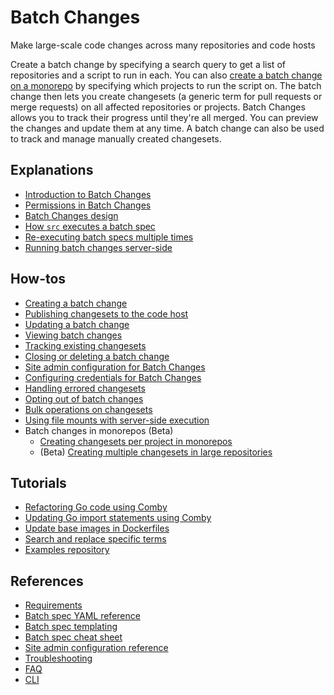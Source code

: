 # Batch Changes

<p className="subtitle">Make large-scale code changes across many repositories and code hosts</p>

Create a batch change by specifying a search query to get a list of repositories and a script to run in each. You can also <a href="how-tos/creating_changesets_per_project_in_monorepos">create a batch change on a monorepo</a> by specifying which projects to run the script on. The batch change then lets you create changesets (a generic term for pull requests or merge requests) on all affected repositories or projects. Batch Changes allows you to track their progress until they're all merged. You can preview the changes and update them at any time. A batch change can also be used to track and manage manually created changesets.

<QuickLinks>
<QuickLink title="Quickstart" icon='lightbulb' href="/batch_changes/quickstart" description="Get started with Batch Changes." />
<QuickLink title="Introduction to Batch Changes" icon='presets' href="/batch_changes/explanations/introduction_to_batch_changes" description="Learn how Batch Changes works." />
<QuickLink title="Requirements" icon='theming' href="/batch_changes/references/requirements" description="Learn about the requirements for running Batch Changes." />
<QuickLink title="Demo video" icon='theming' href="https://www.youtube.com/watch?v=GKyHYqH6ggY" description="Watch the Batch Changes demo video to see what it's capable of." />
</QuickLinks>

## Explanations

- [Introduction to Batch Changes](/batch_changes/explanations/introduction_to_batch_changes)
- [Permissions in Batch Changes](/batch_changes/explanations/permissions_in_batch_changes)
- [Batch Changes design](/batch_changes/explanations/batch_changes_design)
- [How `src` executes a batch spec](/batch_changes/explanations/how_src_executes_a_batch_spec)
- [Re-executing batch specs multiple times](/batch_changes/explanations/reexecuting_batch_specs_multiple_times)
- [Running batch changes server-side](/batch_changes/explanations/server_side)

## How-tos

- [Creating a batch change](/batch_changes/how-tos/creating_a_batch_change)
- [Publishing changesets to the code host](/batch_changes/how-tos/publishing_changesets)
- [Updating a batch change](/batch_changes/how-tos/updating_a_batch_change)
- [Viewing batch changes](/batch_changes/how-tos/viewing_batch_changes)
- [Tracking existing changesets](/batch_changes/how-tos/tracking_existing_changesets)
- [Closing or deleting a batch change](/batch_changes/how-tos/closing_or_deleting_a_batch_change)
- [Site admin configuration for Batch Changes](/batch_changes/how-tos/site_admin_configuration)
- [Configuring credentials for Batch Changes](/batch_changes/how-tos/configuring_credentials)
- [Handling errored changesets](/batch_changes/how-tos/handling_errored_changesets)
- [Opting out of batch changes](/batch_changes/how-tos/opting_out_of_batch_changes)
- [Bulk operations on changesets](/batch_changes/how-tos/bulk_operations_on_changesets)
- [Using file mounts with server-side execution](/batch_changes/how-tos/server_side_file_mounts)
- Batch changes in monorepos (Beta)
  - [Creating changesets per project in monorepos](/batch_changes/how-tos/creating_changesets_per_project_in_monorepos)
  - (Beta) [Creating multiple changesets in large repositories](/batch_changes/how-tos/creating_multiple_changesets_in_large_repositories)

## Tutorials

- [Refactoring Go code using Comby](/batch_changes/tutorials/refactor_go_comby)
- [Updating Go import statements using Comby](/batch_changes/tutorials/updating_go_import_statements)
- [Update base images in Dockerfiles](/batch_changes/tutorials/update_base_images_in_dockerfiles)
- [Search and replace specific terms](/batch_changes/tutorials/search_and_replace_specific_terms)
- [Examples repository](https://github.com/sourcegraph/batch-change-examples)

## References

- [Requirements](/batch_changes/references/requirements)
- [Batch spec YAML reference](/batch_changes/references/batch_spec_yaml_reference)
- [Batch spec templating](/batch_changes/references/batch_spec_templating)
- [Batch spec cheat sheet](/batch_changes/references/batch_spec_cheat_sheet)
- [Site admin configuration reference](/admin/config/batch_changes)
- [Troubleshooting](/batch_changes/references/troubleshooting)
- [FAQ](/batch_changes/references/faq)
- [CLI](/cli/references/batch/)
